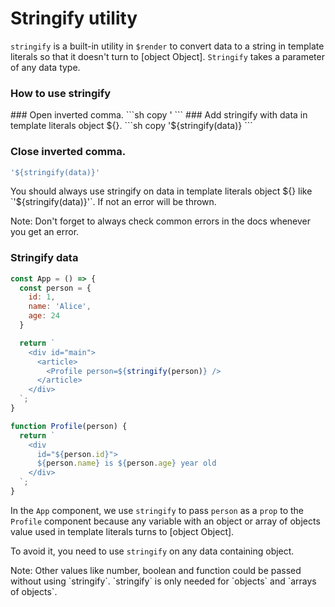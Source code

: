 # Stringify utility

`stringify` is a built-in utility in `$render` to convert data to a string in template literals so that it doesn't turn to [object Object]. `Stringify` takes a parameter of any data type.


### How to use stringify

<Steps>
### Open inverted comma.
```sh copy
'
```
### Add stringify with data in template literals object ${}.
```sh copy
'${stringify(data)}
```

### Close inverted comma.
```sh copy
'${stringify(data)}'
```
</Steps>

You should always use stringify on data in template literals object ${} like `'${stringify(data)}'`. If not an error will be thrown.

<Callout type="info" emoji="ℹ️">
  Note: Don't forget to always check common errors in the docs whenever you get an error.
</Callout>

### Stringify data

```js {1} copy
const App = () => {
  const person = {
    id: 1,
    name: 'Alice',
    age: 24
  }

  return `
    <div id="main">
      <article>
        <Profile person=${stringify(person)} />
      </article>
    </div>
  `;
}

function Profile(person) {
  return `
    <div 
      id="${person.id}"> 
      ${person.name} is ${person.age} year old 
    </div>
  `;
}
```

In the `App` component, we use `stringify` to pass `person` as a `prop` to the `Profile` component because any variable with an object or array of objects value used in template literals turns to [object Object]. 

To avoid it, you need to use `stringify` on any data containing object.

<Callout type="info" emoji="ℹ️">
  Note: Other values like number, boolean and function could be passed without using `stringify`. `stringify` is only needed for `objects` and `arrays of objects`.
</Callout>

